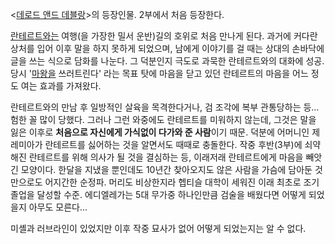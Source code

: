 <[[데로드 앤드 데블랑]]>의 등장인물. 2부에서 처음 등장한다.

[[란테르트]]와는 여행(을 가장한 밀서 운반)길의 호위로 처음 만나게 된다.
과거에 커다란 상처를 입어 이후 말을 하지 못하게 되었으며, 남에게 이야기를 걸 때는 상대의 손바닥에 글을 쓰는 식으로 담화를 나눈다. 그 덕분인지 극도로 과묵한 란테르트와의 대화에 성공. 당시 '[[마왕]]을 쓰러트린다' 라는 목표 탓에 마음을 닫고 있던 란테르트의 마음을 어느 정도 여는 효과를 가져왔다.

란테르트와의 만남 후 일방적인 살육을 목격한다거나, 검 조각에 복부 관통당하는 등… 험한 꼴 많이 당했다. 그러나 그런 와중에도 란테르트를 미워하지 않는데, 그것은 말을 잃은 이후로 '''처음으로 자신에게 가식없이 다가와 준 사람'''이기 때문. 덕분에 어머니인 제레미아가 란테르트를 싫어하는 것을 알면서도 때때로 충돌한다. 작중 후반(3부)에 쇠약해진 란테르트를 위해 의사가 될 것을 결심하는 등, 이래저래 란테르트에게 마음을 빼앗긴 모양이다. 한달을 지냈을 뿐인데도 10년간 찾아오지도 않은 사람을 가슴에 담아둔 것만으로도 어지간한 순정파. 머리도 비상한지라 헵티슬 대학이 세워진 이래 최초로 조기졸업을 달성할 수준. 에디엘레가는 5대 무가중 하나인만큼 검술을 배웠다면 어떻게 되었을지 아무도 모른다...

미셸과 러브라인이 있었지만 이후 작중 묘사가 없어 어떻게 되었는지는 알 수 없다.
